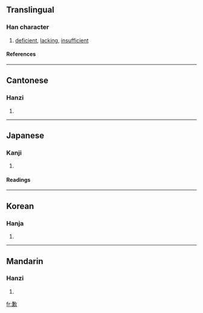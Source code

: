 {{see|欠}}

==Translingual==
===Han character===
{{Han char|rn=76|rad=欠|as=10|sn=14|four=8728<sub>2</sub>|canj=廿金弓人 (TCNO), X廿金弓人 (XTCNO)}}
# [[deficient]], [[lacking]], [[insufficient]]
====References====
{{Han ref|kx=0570.300|dkj=16159|dj=0958.300|hdz=32148.110|uh=6B49|ud=27465|bh=BA70|bd=47728}}

----
==Cantonese==
===Hanzi===
{{yue-hanzi|jyut=|y=him3, hip3}}
# {{defn|Cantonese}}

----
==Japanese==
===Kanji===
{{ja-kanji|grade=|rs=欠10}}
# {{defn|Japanese}} 
====Readings====
{{ja-readings|on=[[けん]] (ken), [[かん]] (kan)|kun=[[あきたりない]] (akitarinai)}}

----
==Korean==
===Hanja===
{{ko-hanja|hangeul=겸|eumhun=|rv=gyeom|mr=kyŏm|y=kyem}}
# {{defn|Korean}}

----
==Mandarin==
===Hanzi===
{{cmn-hanzi|pin=[[qiàn]] (qian4)|wg=ch'ien<sup>4</sup>}}
# {{defn|Mandarin}}

[[fr:歉]]